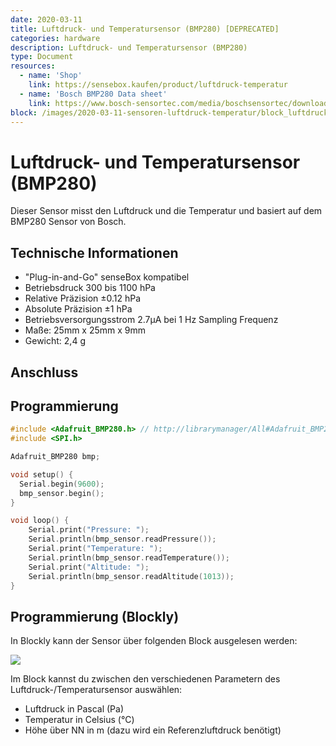 ```yaml
---
date: 2020-03-11
title: Luftdruck- und Temperatursensor (BMP280) [DEPRECATED]
categories: hardware
description: Luftdruck- und Temperatursensor (BMP280)
type: Document
resources:
  - name: 'Shop'
    link: https://sensebox.kaufen/product/luftdruck-temperatur
  - name: 'Bosch BMP280 Data sheet'
    link: https://www.bosch-sensortec.com/media/boschsensortec/downloads/datasheets/bst-bmp280-ds001.pdf
block: /images/2020-03-11-sensoren-luftdruck-temperatur/block_luftdruck_temperatur.svg
---
```



# Luftdruck- und Temperatursensor (BMP280)

Dieser Sensor misst den Luftdruck und die Temperatur und basiert auf dem BMP280 Sensor von Bosch.

<ImageWithText
  src={pressureSensor}
  alt="Pressure Sensor"
  title="Luftdruck und Temperatursensor"
/>

## Technische Informationen

- "Plug-in-and-Go" senseBox kompatibel
- Betriebsdruck 300 bis 1100 hPa
- Relative Präzision ±0.12 hPa
- Absolute Präzision ±1 hPa
- Betriebsversorgungsstrom 2.7μA bei 1 Hz Sampling Frequenz
- Maße: 25mm x 25mm x 9mm
- Gewicht: 2,4 g

## Anschluss

<TutorialPorts port="i2c" />

## Programmierung

```cpp
#include <Adafruit_BMP280.h> // http://librarymanager/All#Adafruit_BMP280_Library
#include <SPI.h>

Adafruit_BMP280 bmp;

void setup() {
  Serial.begin(9600);
  bmp_sensor.begin();
}

void loop() {
    Serial.print("Pressure: ");
    Serial.println(bmp_sensor.readPressure());
    Serial.print("Temperature: ");
    Serial.println(bmp_sensor.readTemperature());
    Serial.print("Altitude: ");
    Serial.println(bmp_sensor.readAltitude(1013));
}
```

## Programmierung (Blockly)

In Blockly kann der Sensor über folgenden Block ausgelesen werden:

![](/img/hardware-bilder/luftdruck/block-bmp280.png)

Im Block kannst du zwischen den verschiedenen Parametern des Luftdruck-/Temperatursensor auswählen:

- Luftdruck in Pascal (Pa)
- Temperatur in Celsius (°C)
- Höhe über NN in m (dazu wird ein Referenzluftdruck benötigt)
